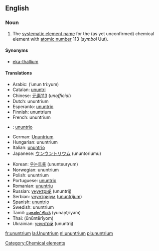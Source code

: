 ==English==
{{elements|Uut|ununbium|Uub|ununquadium|Uuq}}
===Noun===
{{en-noun-unc}}
{{wikipedia}}

#The [[systematic element name]] for the (as yet unconfirmed) chemical element with [[atomic number]] 113 (''symbol'' Uut).

====Synonyms====
*[[eka-thallium]]

====Translations====
{{top}}
*Arabic: {{ARchar|[[أنون تريوم]]}} (’unun trí:yum) {{m}}
*Catalan: [[ununtri]] {{m}}
*Chinese: [[元素113]] (''unofficial'')
*Dutch: ununtrium {{n}}
*Esperanto: [[ununtrio]]
*Finnish: ununtrium
*French: ununtrium {{m}}
*{{gl}}: [[ununtrio]] {{m}}
*German: [[Ununtrium]] {{n}}
*Hungarian: ununtrium
*Italian: [[ununtrio]] {{m}}
*Japanese: [[ウンウントリウム]] (ununtoriumu)
{{mid}}
*Korean: [[우눈트륨]] (ununteuryum)
*Norwegian: ununtrium
*Polish: ununtrium {{m}}
*Portuguese: [[ununtrio]] {{m}}
*Romanian: [[ununtriu]] {{n}}
*Russian: [[унунтрий]] (ununtrij) {{m}}
*Serbian: [[унунтријум]] ([[ununtrijum]]) {{m}}
*Spanish: [[ununtrio]] {{m}}
*Swedish: ununtrium
*Tamil: [[யுனண்ட்ரியம்]] (yunaņţriyam)
*Thai: {{THchar|[[อูนอูนเทรียม]]}} (ūnūntērīyom)
*Ukrainian: [[унунтрій]] (ununtrij) {{m}}
{{bottom}}

[[Category:Chemical elements]]

[[fr:ununtrium]]
[[la:Ununtrium]]
[[nl:ununtrium]]
[[pl:ununtrium]]